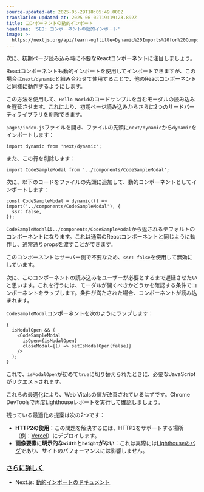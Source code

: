 ```yaml
---
source-updated-at: 2025-05-29T18:05:49.000Z
translation-updated-at: 2025-06-02T19:19:23.892Z
title: コンポーネントの動的インポート
headline: 'SEO: コンポーネントの動的インポート'
image: >-
  https://nextjs.org/api/learn-og?title=Dynamic%20Imports%20for%20Components&amp;chapter=26
---
```


次に、初期ページ読み込み時に不要なReactコンポーネントに注目しましょう。

Reactコンポーネントも動的インポートを使用してインポートできますが、この場合は`next/dynamic`と組み合わせて使用することで、他のReactコンポーネントと同様に動作するようにします。

この方法を使用して、`Hello World`のコードサンプルを含むモーダルの読み込みを遅延させます。これにより、初期ページ読み込みからさらに2つのサードパーティライブラリを削除できます。

`pages/index.js`ファイルを開き、ファイルの先頭に`next/dynamic`から`dynamic`をインポートします：

```
import dynamic from 'next/dynamic';
```

また、この行を削除します：

```
import CodeSampleModal from '../components/CodeSampleModal';
```

次に、以下のコードをファイルの先頭に追加して、動的コンポーネントとしてインポートします：

```
const CodeSampleModal = dynamic(() => import('../components/CodeSampleModal'), {
  ssr: false,
});
```

`CodeSampleModal`は`../components/CodeSampleModal`から返されるデフォルトのコンポーネントになります。これは通常のReactコンポーネントと同じように動作し、通常通りpropsを渡すことができます。

このコンポーネントはサーバー側で不要なため、`ssr: false`を使用して無効にしています。

次に、このコンポーネントの読み込みをユーザーが必要とするまで遅延させたいと思います。これを行うには、モーダルが開くべきかどうかを確認する条件でコンポーネントをラップします。条件が満たされた場合、コンポーネントが読み込まれます。

`CodeSampleModal`コンポーネントを次のようにラップします：

```
{
  isModalOpen && (
    <CodeSampleModal
      isOpen={isModalOpen}
      closeModal={() => setIsModalOpen(false)}
    />
  );
}
```

これで、`isModalOpen`が初めて`true`に切り替えられたときに、必要なJavaScriptがリクエストされます。

これらの最適化により、Web Vitalsの値が改善されているはずです。Chrome DevToolsで再度Lighthouseレポートを実行して確認しましょう。

残っている最適化の提案は次の2つです：

*   **HTTP2の使用**：この問題を解決するには、HTTP2をサポートする場所（例：[Vercel](https://www.vercel.com)）にデプロイします。
*   **画像要素に明示的な`width`と`height`がない**：これは実際には[Lighthouseのバグ](https://github.com/GoogleChrome/lighthouse/issues/11631)であり、サイトのパフォーマンスには影響しません。

### [さらに詳しく](#further-reading)

*   Next.js: [動的インポートのドキュメント](/docs/advanced-features/dynamic-import#basic-usage)